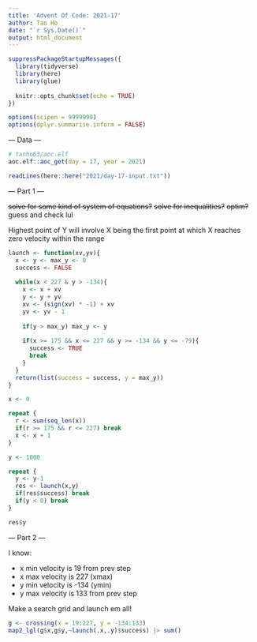```yaml
---
title: 'Advent Of Code: 2021-17'
author: Tan Ho
date: "`r Sys.Date()`"
output: html_document
---
```


```r
suppressPackageStartupMessages({
  library(tidyverse)
  library(here)
  library(glue)
  
  knitr::opts_chunk$set(echo = TRUE)
})

options(scipen = 9999999)
options(dplyr.summarise.inform = FALSE)
```

--- Data ---

```r
# tanho63/aoc.elf
aoc.elf::aoc_get(day = 17, year = 2021)
```

```r
readLines(here::here("2021/day-17-input.txt"))
```

--- Part 1 ---

~~solve for some kind of system of equations?~~
~~solve for inequalities?~~
~~optim?~~
guess and check lul

Highest point of Y will involve X being the first point at which X reaches zero velocity within the range

```r
launch <- function(xv,yv){
  x <- y <- max_y <- 0
  success <- FALSE
  
  while(x < 227 & y > -134){
    x <- x + xv
    y <- y + yv
    xv <- (sign(xv) * -1) + xv
    yv <- yv - 1
    
    if(y > max_y) max_y <- y
    
    if(x >= 175 && x <= 227 && y >= -134 && y <= -79){
      success <- TRUE 
      break
    }
  }
  return(list(success = success, y = max_y))
}
```

```r
x <- 0

repeat {
  r <- sum(seq_len(x))
  if(r >= 175 && r <= 227) break
  x <- x + 1
}

y <- 1000

repeat {
  y <- y-1
  res <- launch(x,y)
  if(res$success) break
  if(y < 0) break
}

res$y
```

--- Part 2 ---

I know: 

- x min velocity is 19 from prev step
- x max velocity is 227 (xmax)
- y min velocity is -134 (ymin) 
- y max velocity is 133 from prev step

Make a search grid and launch em all!

```r
g <- crossing(x = 19:227, y = -134:133)
map2_lgl(g$x,g$y,~launch(.x,.y)$success) |> sum()
```


